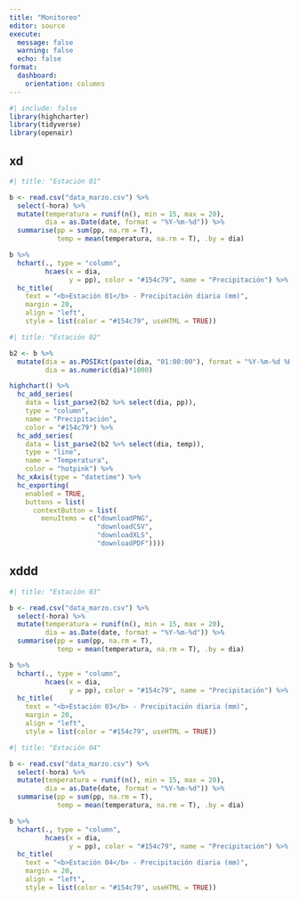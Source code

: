 ```yaml
---
title: "Monitoreo"
editor: source
execute: 
  message: false
  warning: false
  echo: false
format: 
  dashboard:
    orientation: columns
---
```


```r
#| include: false
library(highcharter)
library(tidyverse)
library(openair)
```


## xd

```r
#| title: "Estación 01"

b <- read.csv("data_marzo.csv") %>% 
  select(-hora) %>% 
  mutate(temperatura = runif(n(), min = 15, max = 20),
         dia = as.Date(date, format = "%Y-%m-%d")) %>% 
  summarise(pp = sum(pp, na.rm = T),
            temp = mean(temperatura, na.rm = T), .by = dia) 

b %>% 
  hchart(., type = "column", 
         hcaes(x = dia, 
               y = pp), color = "#154c79", name = "Precipitación") %>% 
  hc_title(
    text = "<b>Estación 01</b> - Precipitación diaria (mm)",
    margin = 20,
    align = "left",
    style = list(color = "#154c79", useHTML = TRUE))
```


```r
#| title: "Estación 02"

b2 <- b %>% 
  mutate(dia = as.POSIXct(paste(dia, "01:00:00"), format = "%Y-%m-%d %H:%M:%S"),
         dia = as.numeric(dia)*1000)

highchart() %>%
  hc_add_series(
    data = list_parse2(b2 %>% select(dia, pp)), 
    type = "column", 
    name = "Precipitación",
    color = "#154c79") %>% 
  hc_add_series(
    data = list_parse2(b2 %>% select(dia, temp)), 
    type = "line", 
    name = "Temperatura",
    color = "hotpink") %>% 
  hc_xAxis(type = "datetime") %>% 
  hc_exporting(
    enabled = TRUE,
    buttons = list(
      contextButton = list(
        menuItems = c("downloadPNG",
                      "downloadCSV",
                      "downloadXLS",
                      "downloadPDF"))))
```

## xddd

```r
#| title: "Estación 03"

b <- read.csv("data_marzo.csv") %>% 
  select(-hora) %>% 
  mutate(temperatura = runif(n(), min = 15, max = 20),
         dia = as.Date(date, format = "%Y-%m-%d")) %>% 
  summarise(pp = sum(pp, na.rm = T),
            temp = mean(temperatura, na.rm = T), .by = dia) 

b %>% 
  hchart(., type = "column", 
         hcaes(x = dia, 
               y = pp), color = "#154c79", name = "Precipitación") %>% 
  hc_title(
    text = "<b>Estación 03</b> - Precipitación diaria (mm)",
    margin = 20,
    align = "left",
    style = list(color = "#154c79", useHTML = TRUE))
```

```r
#| title: "Estación 04"

b <- read.csv("data_marzo.csv") %>% 
  select(-hora) %>% 
  mutate(temperatura = runif(n(), min = 15, max = 20),
         dia = as.Date(date, format = "%Y-%m-%d")) %>% 
  summarise(pp = sum(pp, na.rm = T),
            temp = mean(temperatura, na.rm = T), .by = dia) 

b %>% 
  hchart(., type = "column", 
         hcaes(x = dia, 
               y = pp), color = "#154c79", name = "Precipitación") %>% 
  hc_title(
    text = "<b>Estación 04</b> - Precipitación diaria (mm)",
    margin = 20,
    align = "left",
    style = list(color = "#154c79", useHTML = TRUE))
```

